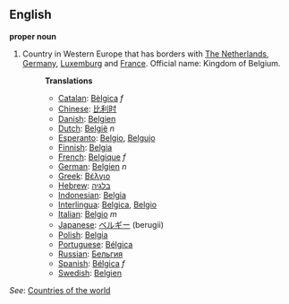 ==English==

'''proper noun'''
# Country in Western Europe that has borders with [[The Netherlands]], [[Germany]], [[Luxemburg]] and [[France]]. Official name: Kingdom of Belgium.
#:'''Translations'''
#:*[[Catalan]]: [[Bèlgica]] ''f''
#:*[[Chinese]]: [[比利时]]
#:*[[Danish]]: [[Belgien]]
#:*[[Dutch]]: [[België]] ''n''
#:*[[Esperanto]]: [[Belgio]], [[Belgujo]]
#:*[[Finnish]]: [[Belgia]]
#:*[[French]]: [[Belgique]] ''f''
#:*[[German]]: [[Belgien]] ''n''
#:*[[Greek]]: [[Βέλγιο]]
#:*[[Hebrew]]: [[בלגיה]]
#:*[[Indonesian]]: [[Belgia]]
#:*[[Interlingua]]: [[Belgica]], [[Belgio]]
#:*[[Italian]]: [[Belgio]] ''m''
#:*[[Japanese]]: [[ベルギー]] (berugii)
#:*[[Polish]]: [[Belgia]]
#:*[[Portuguese]]: [[Bélgica]]
#:*[[Russian]]: [[Бельгия]]
#:*[[Spanish]]: [[Bélgica]] ''f''
#:*[[Swedish]]: [[Belgien]]

''See'': [[Countries of the world]]